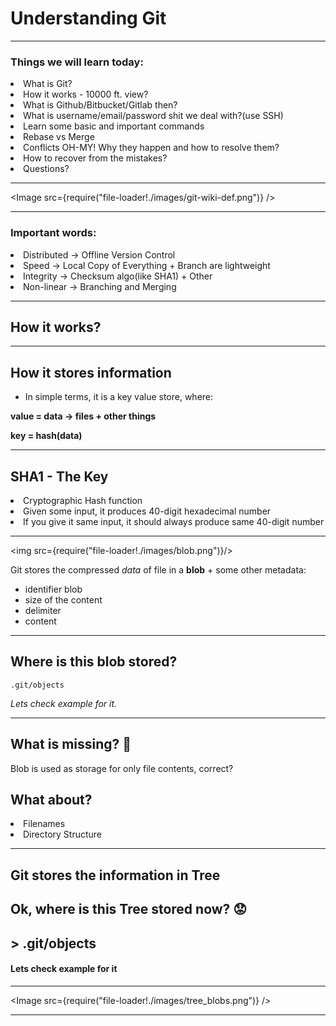 

# Understanding Git

---

### Things we will learn today:

<Appear>
    <li>What is Git?</li>
    <li>How it works - 10000 ft. view?</li>
    <li>What is Github/Bitbucket/Gitlab then?</li>
    <li>What is username/email/password shit we deal with?(use SSH)</li>
    <li>Learn some basic and important commands</li>
    <li>Rebase vs Merge</li>
    <li>Conflicts OH-MY! Why they happen and how to resolve them?</li>
    <li>How to recover from the mistakes? </li>
    <li>Questions?</li>
</Appear>

---

<Image src={require("file-loader!./images/git-wiki-def.png")} />

---


### Important words:
<Appear>
    <li>Distributed -> Offline Version Control</li>
    <li>Speed -> Local Copy of Everything + Branch are lightweight</li>
    <li>Integrity -> Checksum algo(like SHA1) + Other</li>
    <li>Non-linear -> Branching and Merging </li>
</Appear>

---

## How it works?

---

## How it stores information
- In simple terms, it is a key value store, where:

**value = data -> files + other things**

**key = hash(data)**

---

## SHA1 - The Key
<Appear>
    <li>Cryptographic Hash function</li>
    <li>Given some input, it produces 40-digit hexadecimal number</li>
    <li>If you give it same input, it should always produce same 40-digit number</li>
</Appear>

---

<img src={require("file-loader!./images/blob.png")}/>

Git stores the compressed *data* of file in a **blob** + some other metadata:

- identifier blob
- size of the content
- delimiter
- content

---

## Where is this blob stored?
```
.git/objects

```
*Lets check example for it.*

---

## What is missing? 🤔
Blob is used as storage for only file contents, correct?

<Appear>
    <h2>What about?</h2>
    <li>Filenames</li>
    <li>Directory Structure</li>
</Appear>

---

## Git stores the information in Tree
<Appear>
    <h2> Ok, where is this Tree stored now? 😟</h2>
    <h2>> .git/objects</h2>
    <h4>Lets check example for it</h4>
</Appear>

---

<Image src={require("file-loader!./images/tree_blobs.png")} />

---











